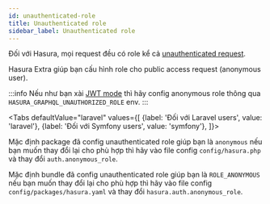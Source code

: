 ```yaml
---
id: unauthenticated-role
title: Unauthenticated role
sidebar_label: Unauthenticated role
---
```



Đối với Hasura, mọi request đều có role kể cả [unauthenticated request](https://hasura.io/docs/latest/graphql/core/auth/authentication/unauthenticated-access.html).

Hasura Extra giúp bạn cấu hình role cho public access request (anonymous user).

:::info
Nếu như bạn xài [JWT mode](https://hasura.io/docs/latest/graphql/core/auth/authentication/jwt.html) thì hãy config anonymous role thông qua `HASURA_GRAPHQL_UNAUTHORIZED_ROLE` env.
:::


<Tabs
defaultValue="laravel"
values={[
    {label: 'Đối với Laravel users', value: 'laravel'},
    {label: 'Đối với Symfony users', value: 'symfony'},
]}>
<TabItem value="laravel">

Mặc định package đã config unauthenticated role giúp bạn là `anonymous` nếu bạn muốn thay đổi lại cho phù hợp
thì hãy vào file
config `config/hasura.php` và thay đổi `auth.anonymous_role`.

</TabItem>
<TabItem value="symfony">

Mặc định bundle đã config unauthenticated role giúp bạn là `ROLE_ANONYMOUS` nếu bạn muốn thay đổi lại cho phù
hợp thì hãy vào file
config `config/packages/hasura.yaml` và thay đổi `hasura.auth.anonymous_role`.

</TabItem>
</Tabs>
